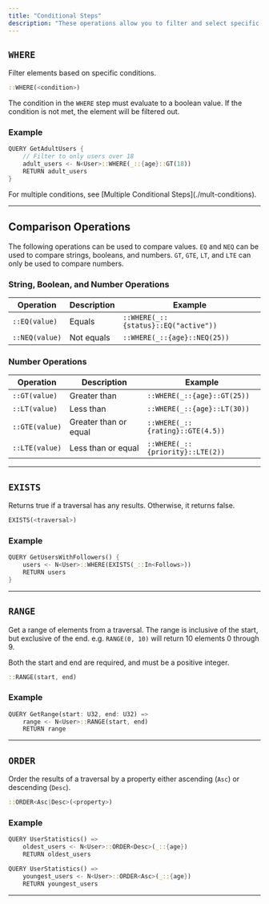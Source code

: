 ```yaml
---
title: "Conditional Steps"
description: "These operations allow you to filter and select specific elements from your graph based on conditions."
---
```


## `WHERE`

Filter elements based on specific conditions.

```rust
::WHERE(<condition>)
```

The condition in the `WHERE` step must evaluate to a boolean value.
If the condition is not met, the element will be filtered out.

### Example

```rust
QUERY GetAdultUsers {
    // Filter to only users over 18
    adult_users <- N<User>::WHERE(_::{age}::GT(18))
    RETURN adult_users
}
```

<Tip>
For multiple conditions, see [Multiple Conditional Steps](./mult-conditions).
</Tip>

---

## Comparison Operations

The following operations can be used to compare values.
`EQ` and `NEQ` can be used to compare strings, booleans, and numbers.
`GT`, `GTE`, `LT`, and `LTE` can only be used to compare numbers.

### String, Boolean, and Number Operations

| Operation | Description | Example |
| -------------- | ----------- | ------------------------------------ |
| `::EQ(value)` | Equals | `::WHERE(_::{status}::EQ("active"))` |
| `::NEQ(value)` | Not equals | `::WHERE(_::{age}::NEQ(25))` |

### Number Operations

| Operation | Description | Example |
| -------------- | --------------------- | -------------------------------- |
| `::GT(value)` | Greater than | `::WHERE(_::{age}::GT(25))` |
| `::LT(value)` | Less than | `::WHERE(_::{age}::LT(30))` |
| `::GTE(value)` | Greater than or equal | `::WHERE(_::{rating}::GTE(4.5))` |
| `::LTE(value)` | Less than or equal | `::WHERE(_::{priority}::LTE(2))` |

---

## `EXISTS`

Returns true if a traversal has any results. Otherwise, it returns false.

```rust
EXISTS(<traversal>)
```

### Example

```rust
QUERY GetUsersWithFollowers() {
    users <- N<User>::WHERE(EXISTS(_::In<Follows>))
    RETURN users
}
```

---

## `RANGE`

Get a range of elements from a traversal. 
The range is inclusive of the start, but exclusive of the end. 
e.g. `RANGE(0, 10)` will return 10 elements 0 through 9.

Both the start and end are required, and must be a positive integer.

```rust
::RANGE(start, end)
```

### Example

```rust
QUERY GetRange(start: U32, end: U32) =>
    range <- N<User>::RANGE(start, end)
    RETURN range
```

---


## `ORDER`

Order the results of a traversal by a property either ascending (`Asc`) or descending (`Desc`).

```rust
::ORDER<Asc|Desc>(<property>)
```

### Example

```rust
QUERY UserStatistics() =>
    oldest_users <- N<User>::ORDER<Desc>(_::{age})
    RETURN oldest_users
```

```rust
QUERY UserStatistics() =>
    youngest_users <- N<User>::ORDER<Asc>(_::{age})
    RETURN youngest_users
```

---